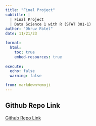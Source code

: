 ```yaml
---
title: "Final Project"
subtitle: |
  | Final Project 
  | Data Science 1 with R (STAT 301-1)
author: "Dhruv Patel"
date: 11/21/23

format:
  html:
    toc: true
    embed-resources: true
    
execute:
  echo: false
  warning: false

from: markdown+emoji 
---
```


::: {.callout-tip icon=false}

## Github Repo Link

[Github Repo Link](https://github.com/DhruvP004/Final-Project-DhruvP004.git)

:::

